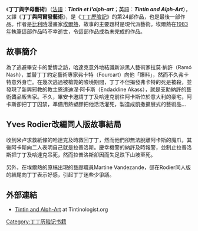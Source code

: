 {{multiple issues|
{{copyedit|time=2013-03-18T10:33:00+00:00}}
{{expand|time=2013-03-18T10:33:00+00:00}}
{{expert|time=2013-03-18T10:33:00+00:00}}
{{refimprove|time=2013-03-18T10:33:00+00:00}}
{{roughtranslation}}
}}
《'''丁丁與字母藝術'''》（[[法語|法語]]：''''' Tintin et l'alph-art '''''；英語：''''' Tintin and Alph-Art '''''），又譯《'''丁丁與阿爾發藝術'''》，是《[[丁丁歷險記|丁丁歷險記]]》的第24部作品，也是最後一部作品。作者是[[比利時|比利時]]漫畫家[[埃爾熱|埃爾熱]]，故事的主要題材是現代派藝術。埃爾熱在[[1983年|1983年]]執筆這部作品時不幸逝世，令這部作品成為未完成的作品。

== 故事簡介 ==
為了逃避畢安卡的愛情之訪，哈達克意外地結識新派黑人藝術家拉莫·納許（Ramó Nash），並替丁丁約定藝術專家弗卡特（Fourcart）向他「爆料」，然而不久弗卡特意外身亡。在幾次逃過被槍斃的險境期間，丁丁不但揭發弗卡特的死是被殺，並發現了新興邪教的教主恩達迪涅·阿卡斯（Endaddine Akass），就是支助納許的藝術贗品販售家。不久，畢安卡邀請丁丁及哈達克前往阿卡斯位於意大利的豪宅，阿卡斯卻把丁丁囚禁，準備用熱塑膠把他活活灌死，製造成凱撒擴展式的藝術品...

==Yves Rodier改編同人版故事結局==
收到米卢求救紙條的哈達克及時救回丁丁，然而他們卻無法脫離阿卡斯的魔爪，其後阿卡斯向二人表明自己就是拉普洛斯。慶幸機警的納許及時報警，並制止拉普洛斯把丁丁及哈達克吊死，然而拉普洛斯卻因而失足跌下山坡至死。

另外，在埃爾熱的原稿出現的藝廊職員Martine Vandezande，郤在Rodier同人版的結尾向丁丁表示好感，引起丁丁迷些少爭議。

== 外部連結 ==
* [http://www.tintinologist.org/guides/books/24alphart.html Tintin and Alph-Art]{{Wayback|url=http://www.tintinologist.org/guides/books/24alphart.html |date=20201107021633 }} at Tintinologist.org
{{丁丁歷險記}}
{{DEFAULTSORT:Tintin and Alph-Art}}

[[Category:丁丁历险记书籍|Category:丁丁历险记书籍]]